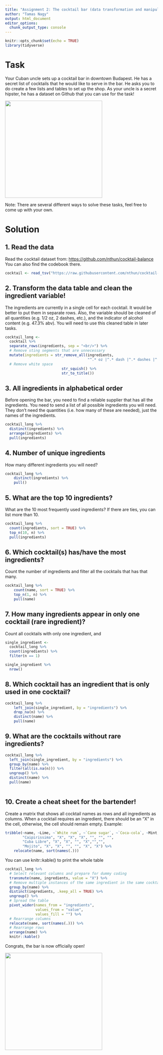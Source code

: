 ```yaml
---
title: "Assignment 2: The cocktail bar (data transformation and manipulation)"
author: "Tamas Nagy"
output: html_document
editor_options: 
  chunk_output_type: console
---
```


```r
knitr::opts_chunk$set(echo = TRUE)
library(tidyverse)
```

# Task

Your Cuban uncle sets up a cocktail bar in downtown Budapest. He has a secret list of cocktails that he would like to serve in the bar. He asks you to do create a few lists and tables to set up the shop. As your uncle is a secret hipster, he has a dataset on Github that you can use for the task!

![](https://media1.tenor.com/images/57a519cffd0ad4693be3b9c94b211540/tenor.gif?itemid=5195211){width="320"}

Note: There are several different ways to solve these tasks, feel free to come up with your own.

# Solution
## 1. Read the data

Read the cocktail dataset from: <https://github.com/nthun/cocktail-balance> You can also find the codebook there.

```r
cocktail <- read_tsv("https://raw.githubusercontent.com/nthun/cocktail-balance/master/cocktail_data.tsv")
```

## 2. Transform the data table and clean the ingredient variable!

The ingredients are currently in a single cell for each cocktail. It would be better to put them in separate rows. Also, the variable should be cleaned of all quantities (e.g. 1/2 oz, 2 dashes, etc.), and the indicator of alcohol content (e.g. 47.3% abv). You will need to use this cleaned table in later tasks.

```r
cocktail_long <- 
  cocktail %>% 
  separate_rows(ingredients, sep = "<br/>") %>% 
  # Remove sting segments that are unnecessary
  mutate(ingredients = str_remove_all(ingredients, 
                                      "^.* oz |^.* dash |^.* dashes |^.* drop.|^.* bsp | \\(.*% abv\\)") %>% 
  # Remove white space
                          str_squish() %>% 
                          str_to_title())

```

## 3. All ingredients in alphabetical order

Before opening the bar, you need to find a reliable supplier that has all the ingredients. You need to send a list of all possible ingredients you will need. They don't need the quantities (i.e. how many of these are needed), just the names of the ingredients.

```r
cocktail_long %>% 
  distinct(ingredients) %>% 
  arrange(ingredients) %>% 
  pull(ingredients)
```

## 4. Number of unique ingredients

How many different ingredients you will need?

```r
cocktail_long %>% 
    distinct(ingredients) %>% 
    pull()
```

## 5. What are the top 10 ingredients?

What are the 10 most frequently used ingredients? If there are ties, you can list more than 10.

```r
cocktail_long %>% 
  count(ingredients, sort = TRUE) %>%
  top_n(10, n) %>% 
  pull(ingredients)

```

## 6. Which cocktail(s) has/have the most ingredients?

Count the number of ingredients and filter all the cocktails that has that many.

```r
cocktail_long %>% 
    count(name, sort = TRUE) %>% 
    top_n(1, n) %>% 
    pull(name)
```

## 7. How many ingredients appear in only one cocktail (rare ingredient)?

Count all cocktails with only one ingredient, and

```r
single_ingredient <-
  cocktail_long %>% 
  count(ingredients) %>% 
  filter(n == 1)

single_ingredient %>% 
  nrow()
```

## 8. Which cocktail has an ingredient that is only used in one cocktail?

```r
cocktail_long %>% 
    left_join(single_ingredient, by = "ingredients") %>% 
    drop_na(n) %>% 
    distinct(name) %>% 
    pull(name)
```

## 9. What are the cocktails without rare ingredients?

```r
cocktail_long %>% 
  left_join(single_ingredient, by = "ingredients") %>% 
  group_by(name) %>% 
  filter(all(is.na(n))) %>% 
  ungroup() %>% 
  distinct(name) %>% 
  pull(name)
  
```

## 10. Create a cheat sheet for the bartender!

Create a matrix that shows all cocktail names as rows and all ingredients as columns. When a cocktail requires an ingredient, there should be an "X" in the cell, otherwise, the cell should remain empty. Example:

```r
tribble(~name, ~Lime, ~`White rum`, ~`Cane sugar`, ~`Coca-cola`, ~Mint, ~Soda,
        "Caipirissima", "X", "X", "X", "", "", "",
        "Cuba Libre", "X", "X", "", "X","","",
        "Mojito", "X", "X", "", "", "X", "X") %>% 
    relocate(name, sort(names(.)))
```

You can use knitr::kable() to print the whole table

```r
cocktail_long %>% 
  # Select relevant columns and prepare for dummy coding
  transmute(name, ingredients, value = "X") %>% 
  # Remove multiple instances of the same ingredient in the same cocktail
  group_by(name) %>% 
  distinct(ingredients, .keep_all = TRUE) %>% 
  ungroup() %>% 
  # Spread the table
  pivot_wider(names_from = "ingredients", 
              values_from = "value",
              values_fill = "") %>% 
  # Rearrange columns
  relocate(name, sort(names(.))) %>% 
  # Rearrange rows
  arrange(name) %>% 
  knitr::kable()


```

Congrats, the bar is now officially open!

![](https://i.pinimg.com/originals/4e/c1/0c/4ec10c9d32b2c7c28b4b638c7f809ec5.gif){width="320"}

